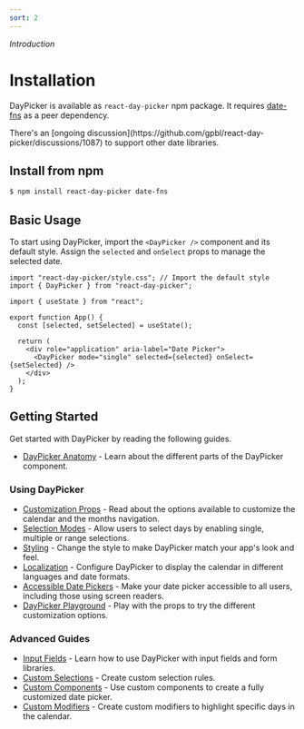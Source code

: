 ```yaml
---
sort: 2
---
```


_Introduction_

# Installation

DayPicker is available as `react-day-picker` npm package. It requires [date-fns](https://date-fns.org) as a peer dependency.

<Callout>
  There's an [ongoing
  discussion](https://github.com/gpbl/react-day-picker/discussions/1087) to
  support other date libraries.
</Callout>

## Install from npm

```sh
$ npm install react-day-picker date-fns
```

## Basic Usage

To start using DayPicker, import the `<DayPicker />` component and its default style. Assign the `selected` and `onSelect` props to manage the selected date.

```tsx title="App.jsx" caption="render:Start"
import "react-day-picker/style.css"; // Import the default style
import { DayPicker } from "react-day-picker";

import { useState } from "react";

export function App() {
  const [selected, setSelected] = useState();

  return (
    <div role="application" aria-label="Date Picker">
      <DayPicker mode="single" selected={selected} onSelect={setSelected} />
    </div>
  );
}
```

## Getting Started

Get started with DayPicker by reading the following guides.

- [DayPicker Anatomy](/using-daypicker/anatomy) - Learn about the different parts of the DayPicker component.

### Using DayPicker

- [Customization Props](/using-daypicker/customization-props) - Read about the options available to customize the calendar and the months navigation.
- [Selection Modes](/using-daypicker/selection-modes) - Allow users to select days by enabling single, multiple or range selections.
- [Styling](/using-daypicker/styling) - Change the style to make DayPicker match your app's look and feel.
- [Localization](/using-daypicker/localization) - Configure DayPicker to display the calendar in different languages and date formats.
- [Accessible Date Pickers](/accessibility) - Make your date picker accessible to all users, including those using screen readers.
- [DayPicker Playground](/playground) - Play with the props to try the different customization options.

### Advanced Guides

- [Input Fields](/advanced-guides/input-fields) - Learn how to use DayPicker with input fields and form libraries.
- [Custom Selections](/advanced-guides/custom-selections) - Create custom selection rules.
- [Custom Components](/advanced-guides/custom-components) - Use custom components to create a fully customized date picker.
- [Custom Modifiers](/advanced-guides/custom-modifiers) - Create custom modifiers to highlight specific days in the calendar.
